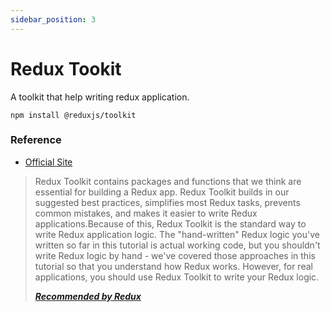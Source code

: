 ```yaml
---
sidebar_position: 3
---
```


# Redux Tookit 

  
A toolkit that help writing redux application.

```console
npm install @reduxjs/toolkit
```

### Reference

- [Official Site](https://redux-toolkit.js.org/usage/usage-guide)

> Redux Toolkit contains packages and functions that we think are essential for building a Redux app. Redux Toolkit builds in our suggested best practices, simplifies most Redux tasks, prevents common mistakes, and makes it easier to write Redux applications.Because of this, Redux Toolkit is the standard way to write Redux application logic. The "hand-written" Redux logic you've written so far in this tutorial is actual working code, but you shouldn't write Redux logic by hand - we've covered those approaches in this tutorial so that you understand how Redux works. However, for real applications, you should use Redux Toolkit to write your Redux logic.
>  
> ***[Recommended by Redux](https://redux.js.org/tutorials/fundamentals/part-8-modern-redux)***